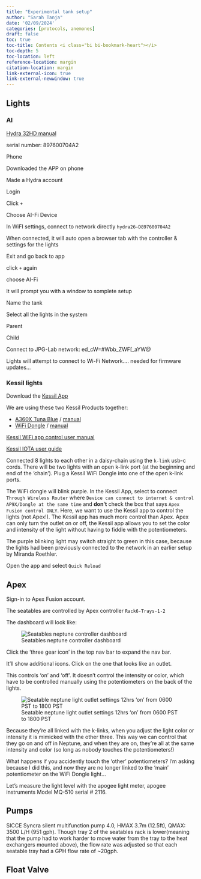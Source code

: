 ```yaml
---
title: "Experimental tank setup"
author: "Sarah Tanja"
date: '02/09/2024'
categories: [protocols, anemones]
draft: false
toc: true
toc-title: Contents <i class="bi bi-bookmark-heart"></i>
toc-depth: 5
toc-location: left
reference-location: margin
citation-location: margin
link-external-icon: true
link-external-newwindow: true
---
```


## Lights

### AI

[Hydra 32HD manual](https://support.aquaillumination.com/hc/en-us/article_attachments/4402389133335)

serial number: 897600704A2

Phone

Downloaded the APP on phone

Made a Hydra account

Login

Click `+`

Choose AI-Fi Device

In WiFI settings, connect to network directly `hydra26-D897600704A2`

When connected, it will auto open a browser tab with the controller & settings for the lights

Exit and go back to app

click `+` again

choose AI-Fi

It will prompt you with a window to somplete setup

Name the tank

Select all the lights in the system

Parent

Child

Connect to JPG-Lab network: ed_cW=#Wbb_ZWF\[\_aYW\@

Lights will attempt to connect to Wi-Fi Network.... needed for firmware updates...

### Kessil lights

Download the [Kessil App](https://kessil.com/products/app_wifi.php)

We are using these two Kessil Products together:

-   [A360X Tuna Blue](https://kessil.com/products/saltwater_A360X.php) / [manual](https://kessil.com/downloads/A360X/5870131_A5_User%20Manual%20for%20A360X_OL.pdf)
-   [WiFi Dongle](https://kessil.com/products/accessories_WifiDongle.php) / [manual](https://kessil.com/downloads/accessories/5870137%20A2%20User%20Manual%20for%20Kessil%20WiFi%20Dongle.pdf)

[Kessil WiFi app control user manual](https://kessil.com/downloads/accessories/kessilwifi_UserManual/wifi_user_manual.html)

[Kessil IOTA user guide](https://www.neptunesystems.com/downloads/docs/IoTa-Kessil_A360X_and_AP9X_User_Guide.pdf)

Connected 8 lights to each other in a daisy-chain using the `k-link` usb-c cords. There will be two lights with an open k-link port (at the beginning and end of the 'chain'). Plug a Kessil WiFi Dongle into one of the open k-link ports.

The WiFi dongle will blink purple. In the Kessil App, select to connect `Through Wireless Router` where `Device can connect to internet & control AP9X/Dongle at the same time` and **don't** check the box that says `Apex Fusion control ONLY`. Here, we want to use the Kessil app to control the lights (not Apex!). The Kessil app has much more control than Apex. Apex can only turn the outlet on or off, the Kessil app allows you to set the color and intensity of the light without having to fiddle with the potentiometers.

The purple blinking light may switch straight to green in this case, because the lights had been previously connected to the network in an earlier setup by Miranda Roethler.

Open the app and select `Quick Reload`

## Apex

Sign-in to Apex Fusion account.

The seatables are controlled by Apex controller `Rack6-Trays-1-2`

The dashboard will look like:

![Seatables neptune controller dashboard](neptune-rack6.png){fig-align="center"}

Click the 'three gear icon' in the top nav bar to expand the nav bar.

It'll show additional icons. Click on the one that looks like an outlet.

This controls 'on' and 'off'. It doesn't control the intensity or color, which have to be controlled manually using the potentiometers on the back of the lights.

![Seatable neptune light outlet settings 12hrs 'on' from 0600 PST to 1800 PST](TRY2_LT1.png){fig-align="center"}

Because they're all linked with the k-links, when you adjust the light color or intensity it is mimicked with the other three. This way we can control that they go on and off in Neptune, and when they are on, they're all at the same intensity and color (so long as nobody touches the potentiometers!)

What happens if you accidently touch the 'other' potentiometers? I'm asking because I did this, and now they are no longer linked to the 'main' potentiometer on the WiFi Dongle light...

Let's measure the light level with the apogee light meter, apogee instruments Model MQ-510 serial \# 2116.

## Pumps

SICCE Syncra silent multifunction pump 4.0, HMAX 3.7m (12.5ft), QMAX: 3500 L/H (951 gph). Though tray 2 of the seatables rack is lower(meaning that the pump had to work harder to move water from the tray to the heat exchangers mounted above), the flow rate was adjusted so that each seatable tray had a GPH flow rate of \~20gph.

## Float Valve
